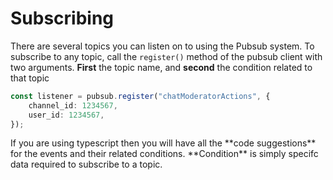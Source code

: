 

# Subscribing

There are several topics you can listen on to using the Pubsub system.
To subscribe to any topic, call the `register()` method of the pubsub client with two arguments.
**First** the topic name, and **second** the condition related to that topic

```ts copy
const listener = pubsub.register("chatModeratorActions", {
    channel_id: 1234567,
    user_id: 1234567,
});
```
<Callout type="info">
    If you are using typescript then you will have all the **code suggestions** for the events and their related conditions. **Condition** is simply specifc data required to subscribe to a topic.
</Callout>